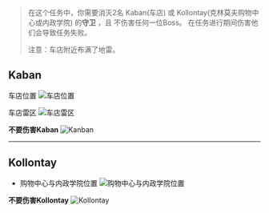 > 在这个任务中，你需要消灭2名 Kaban(车店) 或 Kollontay(克林莫夫购物中心或内政学院) 的**守卫** ，且 <font className="text-red">不伤害任何一位Boss</font>。
> 在任务进行期间伤害他们会导致任务失败。
>
> <font className="text-red">注意：车店附近布满了地雷。</font>

## **Kaban**

车店位置
![车店位置](/tarkov/images/guides/create-a-distraction-part-2-pve-zone/80b24871-49a7-45e4-a229-e33b9503e5fd.webp "车店位置")

车店雷区
![车店雷区](/tarkov/images/guides/create-a-distraction-part-2-pve-zone/streets-of-tarkov-lexos-minefield.webp "车店雷区")

**不要伤害Kaban**
![Kanban](/tarkov/images/guides/create-a-distraction-part-2-pve-zone/kaban.webp "Kaban")

---

## **Kollontay**

- 购物中心与内政学院位置
  ![购物中心与内政学院位置](/tarkov/images/guides/create-a-distraction-part-2-pve-zone/fd45cb92-d5eb-42f0-95b6-35b63e3c9f3d.webp "购物中心与内政学院位置")

**不要伤害Kollontay**
![Kollontay](/tarkov/images/guides/create-a-distraction-part-2-pve-zone/kollontay.webp "Kollontay")
